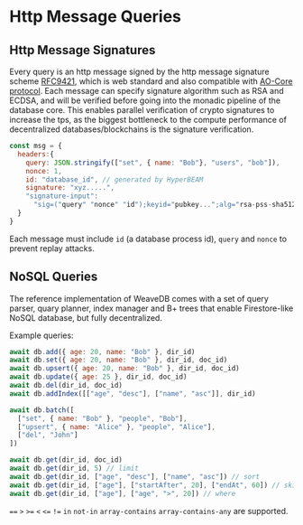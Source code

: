 # Http Message Queries

## Http Message Signatures

Every query is an http message signed by the http message signature scheme [RFC9421](https://datatracker.ietf.org/doc/html/rfc9421), which is web standard and also compatible with [AO-Core protocol](https://github.com/permaweb/HyperBEAM/blob/main/docs/introduction/what-is-ao-core.md). Each message can specify signature algorithm such as RSA and ECDSA, and will be verified before going into the monadic pipeline of the database core. This enables parallel verification of crypto signatures to increase the tps, as the biggest bottleneck to the compute performance of decentralized databases/blockchains is the signature verification.

```js
const msg = {
  headers:{
    query: JSON.stringify(["set", { name: "Bob"}, "users", "bob"]),
    nonce: 1,
    id: "database_id", // generated by HyperBEAM
    signature: "xyz.....",
    "signature-input":
      "sig=("query" "nonce" "id");keyid="pubkey...";alg="rsa-pss-sha512";..."
  }
}
```
Each message must include `id` (a database process id), `query` and `nonce` to prevent replay attacks.

## NoSQL Queries

The reference implementation of WeaveDB comes with a set of query parser, quary planner, index manager and B+ trees that enable Firestore-like NoSQL database, but fully decentralized.

Example queries:

```js
await db.add({ age: 20, name: "Bob" }, dir_id)
await db.set({ age: 20, name: "Bob" }, dir_id, doc_id)
await db.upsert({ age: 20, name: "Bob" }, dir_id, doc_id)
await db.update({ age: 25 }, dir_id, doc_id)
await db.del(dir_id, doc_id)
await db.addIndex([["age", "desc"], ["name", "asc"]], dir_id)

await db.batch([
  ["set", { name: "Bob" }, "people", "Bob"],
  ["upsert", { name: "Alice" }, "people", "Alice"],
  ["del", "John"]
])

await db.get(dir_id, doc_id)
await db.get(dir_id, 5) // limit
await db.get(dir_id, ["age", "desc"], ["name", "asc"]) // sort
await db.get(dir_id, ["age"], ["startAfter", 20], ["endAt", 60]) // skip
await db.get(dir_id, ["age"], ["age", ">", 20]) // where
```
`==` `>` `>=` `<` `<=` `!=` `in` `not-in` `array-contains` `array-contains-any` are supported.
